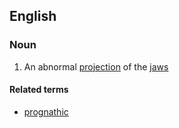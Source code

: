 ==English==

===Noun===
{{wikipedia}}
{{en-noun|-}}

# An abnormal [[projection]] of the [[jaw]]s

====Related terms====
*[[prognathic]]